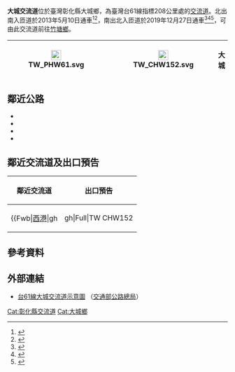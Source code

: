 {{Infobox Taiwan Highway IC
| name = 大城交流道
| name_en = Dacheng Interchange
| rd_type = EX
| rd_number = 61
| exit = 208
| exit_name = 大城
| location = [[臺灣|臺灣]][[彰化縣|彰化縣]][[大城鄉|大城鄉]]
| connect = {{Jct|country=TWN|PH|17}}（平面側車道）<br>{{Jct|country=TWN|CH|152}}<br>福建路
| goto = 大城鄉
| class = 簡易鑽石型
| time = 2013年5月10日（北出南入）<br>2019年12月27日（南出北入）
| other = 
 {{Maplink
 | coord = {{Coord|23.8615|N|120.2956|E}}
 | frame = yes
 | plain = yes
 | zoom = 10
 | type = point
 | type2 =shape
 }}
}}
'''大城交流道'''位於臺灣彰化縣大城鄉，為臺灣台61線指標208公里處的[[交流道|交流道]]。北出南入匝道於2013年5月10日通車<ref>{{cite web | url = http://www.chcg.gov.tw/ch/03news/01print.asp?bull_id=139442 | title = 台61線西濱快速公路大城交流道至橋頭交流道路段通車典禮 | accessdate = 2013-05-10 | archive-date = 2019-08-10 | archive-url = https://web.archive.org/web/20190810234924/http://www.chcg.gov.tw/ch/03news/01print.asp?bull_id=139442 | dead-url = no }}</ref><ref>{{cite web | url = https://tw.news.yahoo.com/%E8%A5%BF%E6%BF%B1%E5%A4%A7%E5%9F%8E%E4%BA%A4%E6%B5%81%E9%81%93%E8%B7%AF%E6%AE%B5-%E9%80%9A%E8%BB%8A-160000702.html | title = 西濱大城交流道路段 通車 | accessdate = 2013-05-11 | archive-date = 2019-08-14 | archive-url = https://web.archive.org/web/20190814211407/https://tw.news.yahoo.com/%E8%A5%BF%E6%BF%B1%E5%A4%A7%E5%9F%8E%E4%BA%A4%E6%B5%81%E9%81%93%E8%B7%AF%E6%AE%B5-%E9%80%9A%E8%BB%8A-160000702.html | dead-url = no }}</ref>，南出北入匝道於2019年12月27日通車<ref>{{cite web | url = https://udn.com/news/story/7325/3973238 | title = 西濱芳苑大城段年底通車 半包覆式隔音牆降低噪音干擾 | accessdate = 2019-08-06 | archive-date = 2020-11-26 | archive-url = https://web.archive.org/web/20201126195207/https://udn.com/news/story/7325/3973238 | dead-url = no }}</ref><ref>{{cite web | url = https://udn.com/news/story/7325/4064244 | title = 彰化縣西濱快最後1哩路完工 25日芳苑大城段有交管 | accessdate = 2019-09-23 | archive-date = 2019-10-11 | archive-url = https://web.archive.org/web/20191011195101/https://udn.com/news/story/7325/4064244 | dead-url = no }}</ref><ref>{{cite web | url = https://udn.com/news/story/7325/4253349 | title = 西濱芳苑大城段今晚通車 業者送休旅車獎勵施工人員 | accessdate = 2019-12-27 | archive-date = 2020-03-06 | archive-url = https://web.archive.org/web/20200306004104/https://udn.com/news/story/7325/4253349 | dead-url = no }}</ref>，可由此交流道前往[[竹塘鄉_(台灣)|竹塘鄉]]。
{|class="wikitable" style="text-align:center"
! [[File:TW_PHW61.svg|23px]]
| {{Taiwan Highway IC|208|大城}}
| [[File:TW_CHW152.svg|23px]]
|  '''大城'''
|}

== 鄰近公路 ==
* {{Jct|country=TWN|PH|17}}
* {{Jct|country=TWN|CH|152}}
* {{Jct|country=TWN|TRCH|161}}
* {{Jct|country=TWN|TRCH|163}}

== 鄰近交流道及出口預告 ==
{|class="toccolours" border="1" cellpadding="4" style="margin:0 auto; border-collapse:collapse; text-align:center; white-space:nowrap"
! 鄰近交流道 !! 出口預告
|-
|
{{Start expwy box|[[台灣省道快速公路|台灣省道快速公路]]}}
{{S-expwy IC|[[芳苑交流道|芳苑交流道]]|往　[[王功交流道|王功交流道]]}}
{{S-line|{{Jct|country=TWN|PH|61}}|208k|#9B0D15}}
{{S-expwy IC|[[橋頭交流道|橋頭交流道]]|往　[[麥寮交流道|麥寮交流道]]}}
{{Illus}}
{{Fwu|eh|[[福興鄉_(台灣)|福興]]}}
{{Fwi|Full|197|芳苑}}
{{Fwh|ehst}}
{{Fwm|TW PHW61}}
{{Fwh|ehst|208|大城}}
{{Fwb|[[西港_(彰化縣)|西港]]|gh||gh|Full|TW CHW152||gh|[[大城鄉|大城]]}}
{{Fwh|ehst}}
{{Fwm|TW PHW61}}
{{Fwh|ehst}}
{{Fwi|Full|216|橋頭}}
{{Fwd|eh|[[麥寮鄉|麥寮]]}}
{{Fwed}}
| style="text-align:right; font-size:15px" | {{Taiwan Highway IC|208|大城}}
{|style="width:130px; background-color:#007F00; text-align:center; color:#FFF; font-weight:bold"
| <div style="margin-top:6px; margin-bottom:3px">[[File:TW_CHW152.svg|30px]]</div>
|-
| <div style="line-height:24px; font-size:24px; word-spacing:15px">大 城</div><div style="font-size:15px">Dacheng</div><div style="line-height:18px; font-size:18px; word-spacing:21px">右 線<div style="font-size:12px; word-spacing:9px">RIGHT LANE</div></div>
|}
|}

== 參考資料 ==
{{Reflist}}

== 外部連結 ==
* [https://www.thb.gov.tw/resource/upload/Expressway/169dd66f-8794-402b-9b62-e5d44c38e799.jpg 台61線大城交流道示意圖] {{Wayback|url=https://www.thb.gov.tw/resource/upload/Expressway/169dd66f-8794-402b-9b62-e5d44c38e799.jpg |date=20220126160658 }}（[[交通部公路總局|交通部公路總局]]）

{{台61線}}

[[Cat:彰化縣交流道|Cat:彰化縣交流道]]
[[Cat:大城鄉|Cat:大城鄉]]